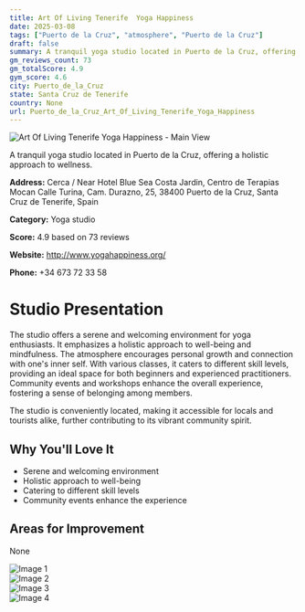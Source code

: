 ```yaml
---
title: Art Of Living Tenerife  Yoga Happiness
date: 2025-03-08
tags: ["Puerto de la Cruz", "atmosphere", "Puerto de la Cruz"]  
draft: false
summary: A tranquil yoga studio located in Puerto de la Cruz, offering a holistic approach to wellness.
gm_reviews_count: 73
gm_totalScore: 4.9
gym_score: 4.6
city: Puerto_de_la_Cruz
state: Santa Cruz de Tenerife
country: None
url: Puerto_de_la_Cruz_Art_Of_Living_Tenerife_Yoga_Happiness
---
```


<div className="aspect-[16/9] relative my-8">
  <img 
    src="https://lh5.googleusercontent.com/p/AF1QipM-Rv71fptNFYECeLRT9SZbZiPfSb41pbZHekjH=w1920-h1080-k-no"
    alt="Art Of Living Tenerife  Yoga Happiness - Main View"
    className="object-cover absolute inset-0 w-full h-full rounded-lg"
  />
</div>

A tranquil yoga studio located in Puerto de la Cruz, offering a holistic approach to wellness.

**Address:** Cerca / Near Hotel Blue Sea Costa Jardin, Centro de Terapias Mocan Calle Turina, Cam. Durazno, 25, 38400 Puerto de la Cruz, Santa Cruz de Tenerife, Spain

**Category:** Yoga studio

**Score:** 4.9 based on 73 reviews

**Website:** http://www.yogahappiness.org/

**Phone:** +34 673 72 33 58

# Studio Presentation

The studio offers a serene and welcoming environment for yoga enthusiasts. It emphasizes a holistic approach to well-being and mindfulness. The atmosphere encourages personal growth and connection with one's inner self. With various classes, it caters to different skill levels, providing an ideal space for both beginners and experienced practitioners. Community events and workshops enhance the overall experience, fostering a sense of belonging among members.

The studio is conveniently located, making it accessible for locals and tourists alike, further contributing to its vibrant community spirit.

## Why You'll Love It

- Serene and welcoming environment
- Holistic approach to well-being
- Catering to different skill levels
- Community events enhance the experience

## Areas for Improvement

None

<div className="grid grid-cols-1 xl:grid-cols-2 gap-4 my-8">
<div className="aspect-[4/3] relative"><img src="https://lh3.googleusercontent.com/p/AF1QipNMsieMxpriD10i-fHIvoDskDTe2kVZoHS7BjEk=w1920-h1080-k-no" alt="Image 1" className="object-cover absolute inset-0 w-full h-full rounded-lg" /></div>
<div className="aspect-[4/3] relative"><img src="https://lh5.googleusercontent.com/p/AF1QipPOgYuB_0vs5ELXmEKVsRQQRtKFAkTwAJjq-Vu4=w1920-h1080-k-no" alt="Image 2" className="object-cover absolute inset-0 w-full h-full rounded-lg" /></div>
<div className="aspect-[4/3] relative"><img src="https://lh5.googleusercontent.com/p/AF1QipNuNoNbqSpXyMbA_dTCzIyoHFgrxjRUxFWzdg0p=w1920-h1080-k-no" alt="Image 3" className="object-cover absolute inset-0 w-full h-full rounded-lg" /></div>
<div className="aspect-[4/3] relative"><img src="https://lh5.googleusercontent.com/p/AF1QipM0trCtqujP75cONgQ9KAKuwgcl9YaBtXx3_xGl=w1920-h1080-k-no" alt="Image 4" className="object-cover absolute inset-0 w-full h-full rounded-lg" /></div>
</div>